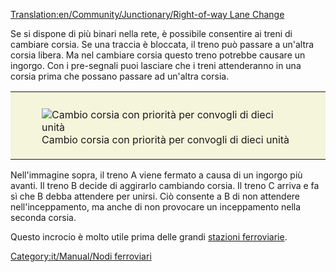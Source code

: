 [[Translation:en/Community/Junctionary/Right-of-way Lane Change]]

{{it/Community/Junctionary/Nodi ferroviari}}
Se si dispone di più binari nella rete, è possibile consentire ai treni di cambiare corsia. Se una traccia è bloccata, il treno può passare a un'altra corsia libera. Ma nel cambiare corsia questo treno potrebbe causare un ingorgo. Con i pre-segnali puoi lasciare che i treni attenderanno in una corsia prima che possano passare ad un'altra corsia.

{|style="border: 0px; margin: 5px auto 25px auto;"
|style="padding: 10px 10px 5px; 10px; background-color: #F5F5DC;"|[[File:en/Community/Junctionary/Right-of-way lane change.png|center|frame|Cambio corsia con priorità per convogli di dieci unità]]
|}

Nell'immagine sopra, il treno A viene fermato a causa di un ingorgo più avanti. Il treno B decide di aggirarlo cambiando corsia. Il treno C arriva e fa sì che B debba attendere per unirsi. Ciò consente a B di non attendere nell'inceppamento, ma anche di non provocare un inceppamento nella seconda corsia.

Questo incrocio è molto utile prima delle grandi [[it/Manual/Stazione ferroviaria|stazioni ferroviarie]].

[[Category:it/Manual/Nodi ferroviari]]